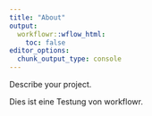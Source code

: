 ```yaml
---
title: "About"
output:
  workflowr::wflow_html:
    toc: false
editor_options:
  chunk_output_type: console
---
```


Describe your project.

Dies ist eine Testung von workflowr. 